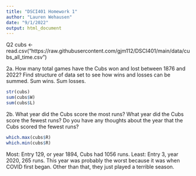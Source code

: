 ```yaml
---
title: "DSCI401 Homework 1"
author: "Lauren Wehausen"
date: "9/1/2022"
output: html_document
---
```

Q2
cubs <- read.csv("https://raw.githubusercontent.com/gjm112/DSCI401/main/data/cubs_all_time.csv")

2a. How many total games have the Cubs won and lost between 1876 and 2022?
Find structure of data set to see how wins and losses can be summed.
Sum wins.
Sum losses.
```r
str(cubs)
sum(cubs$W)
sum(cubs$L)
```
2b. What year did the Cubs score the most runs? What year did the Cubs score the fewest runs? Do you have any thoughts about the year that the Cubs scored the fewest runs?
```r
which.max(cubs$R)
which.min(cubs$R)
```
Most: Entry 129, or year 1894, Cubs had 1056 runs.
Least: Entry 3, year 2020, 265 runs.
This year was probably the worst because it was when COVID first began. Other than that, they just played a terrible season. 



